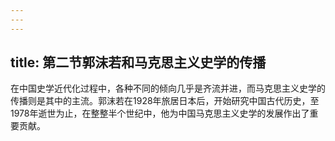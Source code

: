 ```yaml
---
---
---
```

title: 第二节郭沫若和马克思主义史学的传播
---



在中国史学近代化过程中，各种不同的倾向几乎是齐流并进，而马克思主义史学的传播则是其中的主流。郭沫若在1928年旅居日本后，开始研究中国古代历史，至1978年逝世为止，在整整半个世纪中，他为中国马克思主义史学的发展作出了重要贡献。